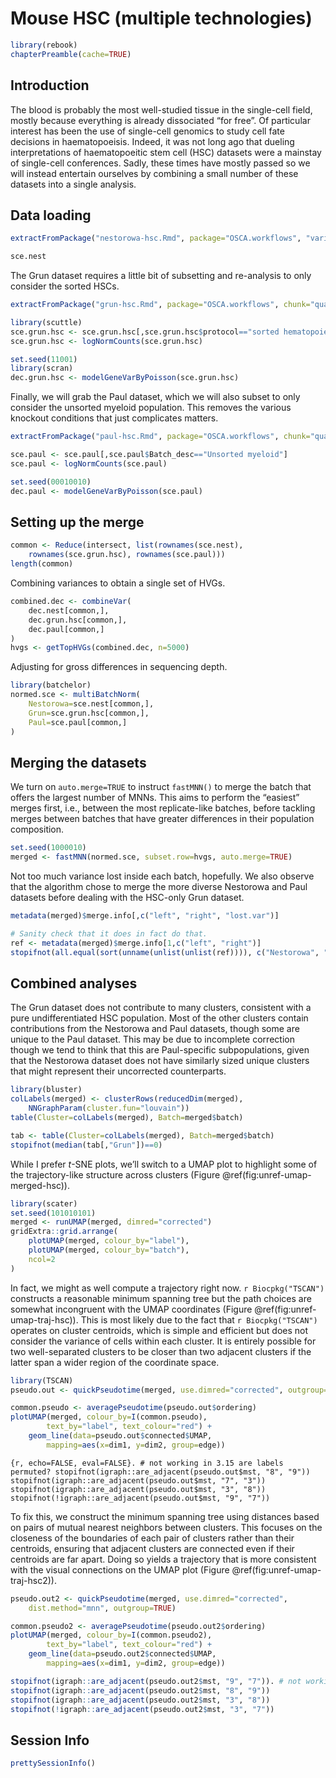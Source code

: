 # Mouse HSC (multiple technologies) {#merged-hsc}

```r
library(rebook)
chapterPreamble(cache=TRUE)
```

## Introduction

The blood is probably the most well-studied tissue in the single-cell field, mostly because everything is already dissociated "for free".
Of particular interest has been the use of single-cell genomics to study cell fate decisions in haematopoeisis.
Indeed, it was not long ago that dueling interpretations of haematopoeitic stem cell (HSC) datasets were a mainstay of single-cell conferences.
Sadly, these times have mostly passed so we will instead entertain ourselves by combining a small number of these datasets into a single analysis.

## Data loading

```r
extractFromPackage("nestorowa-hsc.Rmd", package="OSCA.workflows", "variance-modelling", c("sce.nest", "dec.nest"))
```

```r
sce.nest
```

The Grun dataset requires a little bit of subsetting and re-analysis to only consider the sorted HSCs.

```r
extractFromPackage("grun-hsc.Rmd", package="OSCA.workflows", chunk="quality-control", objects="sce.grun.hsc")
```

```r
library(scuttle)
sce.grun.hsc <- sce.grun.hsc[,sce.grun.hsc$protocol=="sorted hematopoietic stem cells"]
sce.grun.hsc <- logNormCounts(sce.grun.hsc)

set.seed(11001)
library(scran)
dec.grun.hsc <- modelGeneVarByPoisson(sce.grun.hsc) 
```

Finally, we will grab the Paul dataset, which we will also subset to only consider the unsorted myeloid population.
This removes the various knockout conditions that just complicates matters.

```r
extractFromPackage("paul-hsc.Rmd", package="OSCA.workflows", chunk="quality-control", objects="sce.paul")
```

```r
sce.paul <- sce.paul[,sce.paul$Batch_desc=="Unsorted myeloid"]
sce.paul <- logNormCounts(sce.paul)

set.seed(00010010)
dec.paul <- modelGeneVarByPoisson(sce.paul) 
```

## Setting up the merge

```r
common <- Reduce(intersect, list(rownames(sce.nest),
    rownames(sce.grun.hsc), rownames(sce.paul)))
length(common)
```

Combining variances to obtain a single set of HVGs.

```r
combined.dec <- combineVar(
    dec.nest[common,], 
    dec.grun.hsc[common,], 
    dec.paul[common,]
)
hvgs <- getTopHVGs(combined.dec, n=5000)
```

Adjusting for gross differences in sequencing depth.

```r
library(batchelor)
normed.sce <- multiBatchNorm(
    Nestorowa=sce.nest[common,],
    Grun=sce.grun.hsc[common,],
    Paul=sce.paul[common,]
)
```

## Merging the datasets

We turn on `auto.merge=TRUE` to instruct `fastMNN()` to merge the batch that offers the largest number of MNNs.
This aims to perform the "easiest" merges first, i.e., between the most replicate-like batches,
before tackling merges between batches that have greater differences in their population composition.

```r
set.seed(1000010)
merged <- fastMNN(normed.sce, subset.row=hvgs, auto.merge=TRUE)
```

Not too much variance lost inside each batch, hopefully.
We also observe that the algorithm chose to merge the more diverse Nestorowa and Paul datasets before dealing with the HSC-only Grun dataset.

```r
metadata(merged)$merge.info[,c("left", "right", "lost.var")]
```

```r
# Sanity check that it does in fact do that.
ref <- metadata(merged)$merge.info[1,c("left", "right")]
stopifnot(all.equal(sort(unname(unlist(unlist(ref)))), c("Nestorowa", "Paul")))
```

## Combined analyses 

The Grun dataset does not contribute to many clusters, consistent with a pure undifferentiated HSC population.
Most of the other clusters contain contributions from the Nestorowa and Paul datasets, though some are unique to the Paul dataset.
This may be due to incomplete correction though we tend to think that this are Paul-specific subpopulations,
given that the Nestorowa dataset does not have similarly sized unique clusters that might represent their uncorrected counterparts.

```r
library(bluster)
colLabels(merged) <- clusterRows(reducedDim(merged), 
    NNGraphParam(cluster.fun="louvain"))
table(Cluster=colLabels(merged), Batch=merged$batch)
```

```r
tab <- table(Cluster=colLabels(merged), Batch=merged$batch)
stopifnot(median(tab[,"Grun"])==0)
```

While I prefer $t$-SNE plots, 
we'll switch to a UMAP plot to highlight some of the trajectory-like structure across clusters (Figure \@ref(fig:unref-umap-merged-hsc)).

```r
library(scater)
set.seed(101010101)
merged <- runUMAP(merged, dimred="corrected")
gridExtra::grid.arrange(
    plotUMAP(merged, colour_by="label"),
    plotUMAP(merged, colour_by="batch"),
    ncol=2
)
```

In fact, we might as well compute a trajectory right now.
`r Biocpkg("TSCAN")` constructs a reasonable minimum spanning tree but the path choices are somewhat incongruent with the UMAP coordinates (Figure \@ref(fig:unref-umap-traj-hsc)).
This is most likely due to the fact that `r Biocpkg("TSCAN")` operates on cluster centroids, 
which is simple and efficient but does not consider the variance of cells within each cluster.
It is entirely possible for two well-separated clusters to be closer than two adjacent clusters if the latter span a wider region of the coordinate space.

```r
library(TSCAN)
pseudo.out <- quickPseudotime(merged, use.dimred="corrected", outgroup=TRUE)
```

```r
common.pseudo <- averagePseudotime(pseudo.out$ordering)
plotUMAP(merged, colour_by=I(common.pseudo), 
        text_by="label", text_colour="red") +
    geom_line(data=pseudo.out$connected$UMAP, 
        mapping=aes(x=dim1, y=dim2, group=edge))
```

```{r, echo=FALSE, eval=FALSE}. # not working in 3.15 are labels permuted?
stopifnot(igraph::are_adjacent(pseudo.out$mst, "8", "9"))
stopifnot(igraph::are_adjacent(pseudo.out$mst, "7", "3"))
stopifnot(igraph::are_adjacent(pseudo.out$mst, "3", "8"))
stopifnot(!igraph::are_adjacent(pseudo.out$mst, "9", "7"))
```

To fix this, we construct the minimum spanning tree using distances based on pairs of mutual nearest neighbors between clusters.
This focuses on the closeness of the boundaries of each pair of clusters rather than their centroids,
ensuring that adjacent clusters are connected even if their centroids are far apart.
Doing so yields a trajectory that is more consistent with the visual connections on the UMAP plot (Figure \@ref(fig:unref-umap-traj-hsc2)).

```r
pseudo.out2 <- quickPseudotime(merged, use.dimred="corrected", 
    dist.method="mnn", outgroup=TRUE)

common.pseudo2 <- averagePseudotime(pseudo.out2$ordering)
plotUMAP(merged, colour_by=I(common.pseudo2), 
        text_by="label", text_colour="red") +
    geom_line(data=pseudo.out2$connected$UMAP, 
        mapping=aes(x=dim1, y=dim2, group=edge))
```

```r
stopifnot(igraph::are_adjacent(pseudo.out2$mst, "9", "7")). # not working in 3.15 .. are labels permuted?
stopifnot(igraph::are_adjacent(pseudo.out2$mst, "8", "9"))
stopifnot(igraph::are_adjacent(pseudo.out2$mst, "3", "8"))
stopifnot(!igraph::are_adjacent(pseudo.out2$mst, "3", "7"))
```

## Session Info {-}

```r
prettySessionInfo()
```
